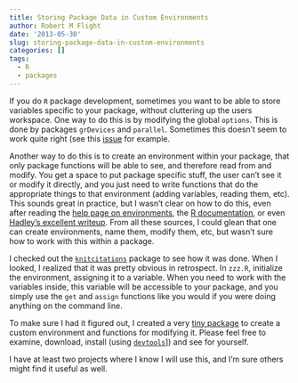 ```yaml
---
title: Storing Package Data in Custom Environments
author: Robert M Flight
date: '2013-05-30'
slug: storing-package-data-in-custom-environments
categories: []
tags:
  - R
  - packages
---
```


If you do `R` package development, sometimes you want to be able to store variables specific to your package, without cluttering up the users workspace. One way to do this is by modifying the global `options`. This is done by packages `grDevices` and `parallel`. Sometimes this doesn't seem to work quite right (see this [issue](https://github.com/cboettig/knitcitations/issues/14) for example.

Another way to do this is to create an environment within your package, that only package functions will be able to see, and therefore read from and modify. You get a space to put package specific stuff, the user can't see it or modify it directly, and you just need to write functions that do the appropriate things to that environment (adding variables, reading them, etc). This sounds great in practice, but I wasn't clear on how to do this, even after reading the [help page on environments](http://stat.ethz.ch/R-manual/R-devel/library/base/html/environment.html), the [R documentation](http://cran.r-project.org/doc/manuals/r-release/R-intro.html), or even [Hadley's excellent writeup](https://github.com/hadley/devtools/wiki/Environments). From all these sources, I could glean that one can create environments, name them, modify them, etc, but wasn't sure how to work with this within a package.

I checked out the [`knitcitations`](https://github.com/cboettig/knitcitations) package to see how it was done. When I looked, I realized that it was pretty obvious in retrospect. In `zzz.R`, initialize the environment, assigning it to a variable. When you need to work with the variables inside, this variable will be accessible to your package, and you simply use the `get` and `assign` functions like you would if you were doing anything on the command line.

To make sure I had it figured out, I created a very [tiny package](https://github.com/rmflight/testEnvironment) to create a custom environment and functions for modifying it. Please feel free to examine, download, install (using [`devtools`](https://github.com/hadley/devtools)]) and see for yourself.

I have at least two projects where I know I will use this, and I'm sure others might find it useful as well.
